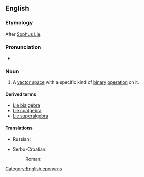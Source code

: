 ==English==
{{wikipedia}}

===Etymology===
After [[w:Sophus Lie|Sophus Lie]].

===Pronunciation===
* {{IPA|/liː.ældʒɨbɹə/|lang=en}}

===Noun===
{{en-noun}}

# {{context|mathematics|lang=en}} A [[vector space]] with a specific kind of [[binary]] [[operation]] on it.

====Derived terms====
* [[Lie bialgebra]]
* [[Lie coalgebra]]
* [[Lie superalgebra]]

====Translations====
{{trans-top|vector space}}
* Russian: {{t|ru|а́лгебра Ли|f|sc=Cyrl}}
{{trans-mid}}
* Serbo-Croatian:
*: Roman: {{t|sh|Liejeva algebra|f|sc=Latn}}
{{trans-bottom}}

[[Category:English eponyms]]
